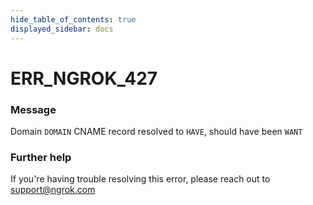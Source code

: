 ```yaml
---
hide_table_of_contents: true
displayed_sidebar: docs
---
```



# ERR_NGROK_427

### Message

Domain `DOMAIN` CNAME record resolved to `HAVE`, should have been `WANT`

<ErrorDetails error="err_ngrok_427" />

### Further help

If you're having trouble resolving this error, please reach out to [support@ngrok.com](mailto:support@ngrok.com?subject=Help%20with%20ERR_NGROK_427)
